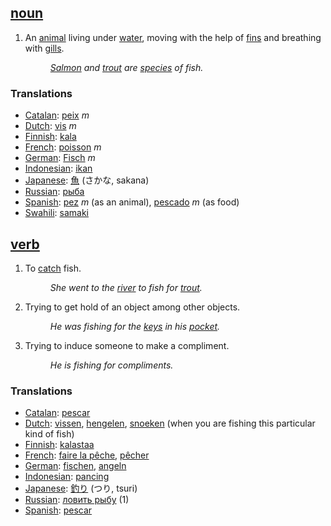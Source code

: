 ==  [[noun]] ==
#An [[animal]] living under [[water]], moving with the help of [[fin]]s and breathing with [[gill]]s.
#:''[[Salmon]] and [[trout]] are [[species]] of fish.''

===Translations===
*[[Catalan]]: [[peix]] ''m''
*[[Dutch]]: [[vis]] ''m''
*[[Finnish]]: [[kala]]
*[[French]]: [[poisson]] ''m''
*[[German]]: [[Fisch]] ''m''
*[[Indonesian]]: [[ikan]]
*[[Japanese]]: [[魚]] (さかな, sakana)
*[[Russian]]: [[рыба]]
*[[Spanish]]: [[pez]] ''m'' (as an animal), [[pescado]] ''m'' (as food)
*[[Swahili]]: [[samaki]]

== [[verb]] ==
#To [[catch]] fish.
#:''She went to the [[river]] to fish for [[trout]].''
#Trying to get hold of an object among other objects.
#:''He was fishing for the [[key]]s in his [[pocket]].''
#Trying to induce someone to make a compliment.
#:''He is fishing for compliments.''

===Translations===
*[[Catalan]]: [[pescar]]
*[[Dutch]]: [[vissen]], [[hengelen]], [[snoeken]] (when you are fishing this particular kind of fish)
*[[Finnish]]: [[kalastaa]]
*[[French]]: [[faire la pêche]], [[pêcher]]
*[[German]]: [[fischen]], [[angeln]]
*[[Indonesian]]: [[pancing]]
*[[Japanese]]: [[釣り]] (つり, tsuri)
*[[Russian]]: [[ловить рыбу]] (1)
*[[Spanish]]: [[pescar]]